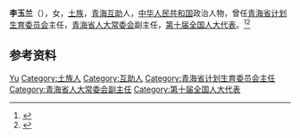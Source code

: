 {{Otheruses|other=名为李玉兰的其他人物|李玉兰}}

'''李玉兰'''（{{bd|1944年|9月|}}），女，[[土族|土族]]，[[青海|青海]][[互助|互助]]人，[[中华人民共和国|中华人民共和国]]政治人物，曾任[[青海省计划生育委员会|青海省计划生育委员会]]主任，[[青海省人大常委会|青海省人大常委会]]副主任，[[第十届全国人大代表|第十届全国人大代表]]。<ref>{{Cite book|title=中华人民共和国职官志|author=何虎生, 李耀东, 向常福主编|publisher=中国社会出版社|year=2003|isbn=9787800883934|location=北京|pages=}}</ref><ref>{{Cite web|title=李玉兰：互助第一个土族女县长|url=http://www.qhnews.com/newscenter/system/2019/08/02/012941808.shtml|accessdate=2020-07-18|work=青海新闻网|archive-date=2020-07-20|archive-url=https://web.archive.org/web/20200720212518/http://www.qhnews.com/newscenter/system/2019/08/02/012941808.shtml|dead-url=no}}</ref>

== 参考资料 ==
{{reflist}}

{{中国人物小作品}}

{{Authority control}}
{{DEFAULTSORT:Li李}}
[[Category:李姓|Yu]]
[[Category:土族人|Category:土族人]]
[[Category:互助人|Category:互助人]]
[[Category:青海省计划生育委员会主任|Category:青海省计划生育委员会主任]]
[[Category:青海省人大常委会副主任|Category:青海省人大常委会副主任]]
[[Category:第十届全国人大代表|Category:第十届全国人大代表]]